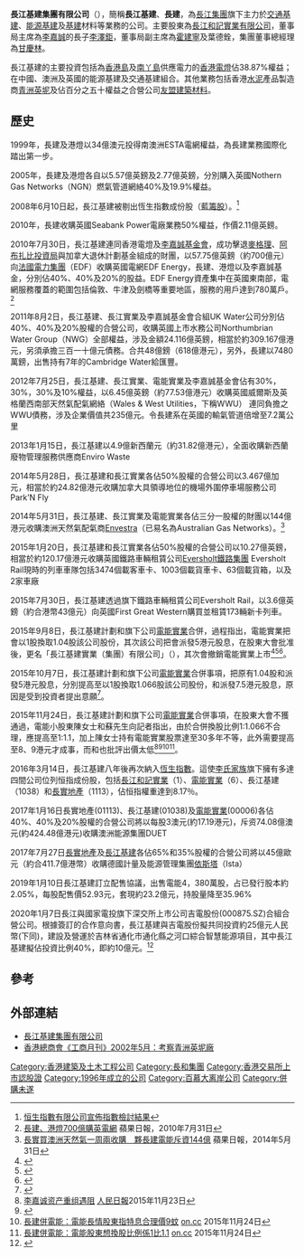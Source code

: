 {{prose|time=2018-01-28T18:35:40+00:00}}
{{Infobox_Company 
|company_name_zh = 長江基建集團 
|company_name = 長江基建集團 
|company_logo = [[File:CheungKongInfrastructureHoldings_logo.svg|File:CheungKongInfrastructureHoldings logo.svg]] 
|company_type = 上市公司（{{sehk|1038}}）
|foundation = 1996年 
|location ={{HK}}[[中環|中環]][[皇后大道|皇后大道中]]2號<br />[[長江集團中心|長江集團中心]]12樓
|industry = [[基建|基建]]
|key_people = 董事局主席：[[李澤鉅|李澤鉅]]<br>董事局副主席：[[霍建寧|霍建寧]]<br>董事局副主席：葉德銓<br>董事總經理：[[甘慶林|甘慶林]]
|sales =
|profit =
|asset =
|market_value =
|num_employees =
|revenue =
|products =
|major_shareholder = [[長江和記實業有限公司|長江和記實業有限公司]]75.67%
|homepage = [http://www.cki.com.hk/ 長江基建集團有限公司]
}}
'''長江基建集團有限公司'''（{{hkex|1038}}），簡稱'''長江基建'''、'''長建'''，為[[長江集團|長江集團]]旗下主力於[[交通基建|交通基建]]、[[能源基建|能源基建]]及[[基建|基建]]材料等業務的公司。主要股東為[[長江和記實業有限公司|長江和記實業有限公司]]，董事局主席為[[李嘉誠|李嘉誠]]的長子[[李澤鉅|李澤鉅]]，董事局副主席為[[霍建寧|霍建寧]]及葉德銓，集團董事總經理為[[甘慶林|甘慶林]]。

長江基建的主要投資包括為[[香港島|香港島]]及[[南丫島|南丫島]]供應電力的[[香港電燈|香港電燈]]佔38.87%權益；在中國、澳洲及英國的能源基建及交通基建組合。其他業務包括香港[[水泥|水泥]]產品製造商[[青洲英坭|青洲英坭]]及佔百分之五十權益之合營公司[[友盟建築材料|友盟建築材料]]。

==歷史==
1999年，長建及港燈以34億澳元投得南澳洲ESTA電網權益，為長建業務國際化踏出第一步。

2005年，長建及港燈各自以5.57億英鎊及2.77億英鎊，分別購入英國Nothern Gas Networks（NGN）燃氣管道網絡40%及19.9%權益。

2008年6月10日起，長江基建被剔出恆生指數成份股（[[藍籌股|藍籌股]]）。<ref>[http://main.hsi.com.hk/hsicom/c_announce/20080509c.pdf 恒生指數有限公司宣佈指數檢討結果]{{Dead link|date=2018年6月 |bot=InternetArchiveBot |fix-attempted=no }}</ref>

2010年，長建收購英國Seabank Power電廠業務50%權益，作價2.11億英鎊。

2010年7月30日，長江基建連同香港電燈及[[李嘉誠基金會|李嘉誠基金會]]，成功擊退[[麥格理|麥格理]]、[[阿布扎比投資局|阿布扎比投資局]]與加拿大退休計劃基金組成的財團，以57.75億英鎊（約700億元）向[[法國電力集團|法國電力集團]]（EDF）收購英國電網EDF Energy，長建、港燈以及李嘉誠基金，分別佔40%、40%及20%的股益。EDF Energy資產集中在英國東南部，電網服務覆蓋的範圍包括倫敦、牛津及劍橋等重要地區，服務的用戶達到780萬戶。<ref>[http://hk.apple.nextmedia.com/template/apple/art_main.php?iss_id=20100731&sec_id=15307&subsec=15320&art_id=14296445 長建、港燈700億購英電網] {{Wayback|url=http://hk.apple.nextmedia.com/template/apple/art_main.php?iss_id=20100731&sec_id=15307&subsec=15320&art_id=14296445 |date=20190710182451 }}蘋果日報，2010年7月31日</ref>

2011年8月2日，長江基建、長江實業及李嘉誠基金會合組UK Water公司分別佔40%、40%及20%股權的合營公司，收購英國上市水務公司Northumbrian Water Group（NWG）全部權益，涉及金額24.116億英鎊，相當於約309.167億港元，另須承擔三百一十億元債務。合共48億鎊（618億港元），另外，長建以7480萬鎊，出售持有7年的Cambridge Water給匯豐。

2012年7月25日，長江基建、長江實業、電能實業及李嘉誠基金會佔有30%，30%，30%及10%權益，以6.45億英鎊（約77.53億港元）收購英國威爾斯及英格蘭西南部天然氣配氣網絡（Wales & West Utilities，下稱WWU）
連同負擔之WWU債務，涉及企業價值共235億元。令長建系在英國的輸氣管道倍增至7.2萬公里

2013年1月15日，長江基建以4.9億新西蘭元（約31.82億港元），全面收購新西蘭廢物管理服務供應商Enviro Waste

2014年5月28日，長江基建和長江實業各佔50%股權的合營公司以3.467億加元，相當於約24.82億港元收購加拿大具領導地位的機場外圍停車場服務公司Park’N Fly

2014年5月31日，長江基建、長江實業及電能實業各佔三分一股權的財團以144億港元收購澳洲天然氣配氣商[[Envestra|Envestra]]（已易名為Australian Gas Networks）。<ref name='apple'>[http://hk.apple.nextmedia.com/financeestate/art/20140531/18738926 長實買澳洲天然氣一周兩收購　夥長建電能斥資144億] {{Wayback|url=http://hk.apple.nextmedia.com/financeestate/art/20140531/18738926 |date=20160304115720 }}蘋果日報，2014年5月31日</ref>

2015年1月20日，長江基建和長江實業各佔50%股權的合營公司以10.27億英鎊，相當於約120.17億港元收購英國鐵路車輛租賃公司[[Eversholt_Rail_Group|Eversholt鐵路集團]]
Eversholt Rail現時的列車車隊包括3474個載客車卡、1003個載貨車卡、63個載貨箱，以及2家車廠

2015年7月30日，長江基建透過旗下鐵路車輛租賃公司Eversholt Rail，以3.6億英鎊（約合港幣43億元）向英國First Great Western購買並租賃173輛新卡列車。

2015年9月8日，長江基建計劃和旗下公司[[電能實業|電能實業]]合併，過程指出，電能實業把會以1股換取1.04股該公司股份，其次該公司把會派發5港元股息，在股東大會批准後，更名「長江基建實業（集團）有限公司」（{{lang-en|CK Infrastructure Assets (Holdings) Limited}}），其次會撤銷電能實業上市<ref>{{Cite web |url=http://www.hkexnews.hk/listedco/listconews/sehk/2015/0908/LTN20150908205_C.pdf |title=建議合併長江基建集團有限公司與電能實業有限公司涉及透過協議安排方式向電能實業有限公司計劃股東提出股份交換要約以註銷所有計劃股份（長江和記實業有限公司）通告 |access-date=2015-09-08 |archive-date=2016-03-05 |archive-url=https://web.archive.org/web/20160305023026/http://www.hkexnews.hk/listedco/listconews/sehk/2015/0908/LTN20150908205_C.pdf |dead-url=no }}</ref><ref>{{Cite web |url=http://www.hkexnews.hk/listedco/listconews/sehk/2015/0908/LTN20150908203_C.pdf |title=建議合併長江基建集團有限公司與電能實業有限公司涉及透過協議安排方式向電能實業有限公司計劃股東提出股份交換要約以註銷所有計劃股份（電能實業有限公司）通告 |access-date=2015-09-08 |archive-date=2019-08-18 |archive-url=https://web.archive.org/web/20190818122029/https://www1.hkexnews.hk/listedco/listconews/sehk/2015/0908/ltn20150908203_c.pdf |dead-url=no }}</ref><ref>{{Cite web |url=http://www.hkexnews.hk/listedco/listconews/sehk/2015/0908/LTN20150908199_C.PDF |title=建議合併長江基建集團有限公司與電能實業有限公司涉及透過協議安排方式向電能實業有限公司計劃股東提出股份交換要約　以註銷所有計劃股份（長江基建集團有限公司）通告 |access-date=2015-09-08 |archive-date=2016-03-05 |archive-url=https://web.archive.org/web/20160305020826/http://www.hkexnews.hk/listedco/listconews/sehk/2015/0908/LTN20150908199_C.PDF |dead-url=no }}</ref>。

2015年10月7日，長江基建計劃和旗下公司[[電能實業|電能實業]]合併事項，把原有1.04股和派發5港元股息，分別提高至以1股換取1.066股該公司股份，和派發7.5港元股息，原因是受到投資者提出意願<ref>{{Cite web |url=http://www.hkexnews.hk/listedco/listconews/sehk/2015/1007/LTN20151007679_C.pdf |title=建議合併長江基建與電能實業（1）新建議的應付計劃股東註銷代價（2）新建議的長江基建特別股息金額（3）建議增加長江基建法定股本（4）預期寄發計劃文件及長江基建通函日期通告 |access-date=2015-10-07 |archive-date=2017-08-09 |archive-url=https://web.archive.org/web/20170809203754/http://www.hkexnews.hk/listedco/listconews/sehk/2015/1007/LTN20151007679_C.pdf |dead-url=no }}</ref>。

2015年11月24日，長江基建計劃和旗下公司[[電能實業|電能實業]]合併事項，在股東大會不獲通過，電能小股東陳女士和蘇先生向記者指出，由於合併換股比例1:1.066不合理，應提高至1:1.1，加上陳女士持有電能實業股票達至30多年不等，此外需要提高至8、9港元才成事，而{{link-en|Institutional Shareholder Services|Institutional Shareholder Services|}}和{{link-en|GlassLewis|GlassLewis|}}也批評出價太低<ref>[http://paper.people.com.cn/gjjrb/html/2015-11/23/content_1635323.htm 李嘉诚资产重组遇阻] {{Wayback|url=http://paper.people.com.cn/gjjrb/html/2015-11/23/content_1635323.htm |date=20160202130847 }}[[人民日報|人民日報]]2015年11月23日</ref><ref>{{Cite web |url=http://www.hkexnews.hk/listedco/listconews/sehk/2015/1124/LTN20151124541_C.PDF |title=建議合併長江基建與電能實業（1）長江基建股東特別大會之結果（2）電能實業法院指令股東大會及電能實業股東大會之結果（3）該計劃失效（4）長江基建股份及債務證券復牌（5）電能實業股份復牌通告 |access-date=2015-11-24 |archive-date=2016-03-05 |archive-url=https://web.archive.org/web/20160305022007/http://www.hkexnews.hk/listedco/listconews/sehk/2015/1124/LTN20151124541_C.PDF |dead-url=no }}</ref><ref>[http://hk.on.cc/hk/bkn/cnt/finance/20151124/bkn-20151124131456421-1124_00842_001.html?eventsection=hk_finance&eventid=4028828d4ff98329015045805b3e2cec 長建併電能：電能長情股東指特息合理價9蚊] {{Wayback|url=http://hk.on.cc/hk/bkn/cnt/finance/20151124/bkn-20151124131456421-1124_00842_001.html?eventsection=hk_finance&eventid=4028828d4ff98329015045805b3e2cec |date=20201128191707 }}[[on.cc|on.cc]] 2015年11月24日</ref><ref>[http://hk.on.cc/hk/bkn/cnt/finance/20151124/bkn-20151124131318654-1124_00842_001.html?eventsection=hk_finance&eventid=4028828d4ff98329015045805b3e2cec 長建併電能：電能股東想換股比例係1比1.1] {{Wayback|url=http://hk.on.cc/hk/bkn/cnt/finance/20151124/bkn-20151124131318654-1124_00842_001.html?eventsection=hk_finance&eventid=4028828d4ff98329015045805b3e2cec |date=20201025195929 }}[[on.cc|on.cc]] 2015年11月24日</ref>。

2016年3月14日，長江基建八年後再次納入[[恆生指數|恆生指數]]。這使[[李嘉誠家族|李氏家族]]旗下擁有多達四間公司位列恒指成份股，包括[[長江和記實業|長江和記實業]]（1）、[[電能實業|電能實業]]（6）、長江基建（1038）和[[長實地產|長實地產]]（1113），佔恒指權重達到8.17％。

2017年1月16日長實地產(01113)、長江基建(01038)及[[電能實業|電能實業]](00006)各佔40%、40%及20%股權的合營公司將以每股3澳元(約17.19港元)，斥资74.08億澳元(約424.48億港元)收購澳洲能源集團DUET

2017年7月27日[[長實地產|長實地產]]及[[長江基建|長江基建]]各佔65%和35%股權的合營公司將以45億歐元（約合411.7億港幣）收購德國計量及能源管理集團[[依斯塔|依斯塔]]（Ista）


2019年1月10日長江基建訂立配售協議，出售電能4，380萬股，占已發行股本約2.05%，每股配售價52.93元，套現約23.2億元，持股量降至35.96%

2020年1月7日長江與國家電投旗下深交所上市公司吉電股份(000875.SZ)合組合營公司。根據簽訂的合作意向書，長江基建與吉電股份擬共同投資約25億元人民幣(下同)，建設及營運於吉林省通化市通化縣之河口綜合智慧能源項目，其中長江基建擬佔投資比例40%，即約10億元。<ref>{{Cite web|title=長建(01038.HK)投資10億人幣與吉電股份合作建綜合智慧能源項目|url=https://hk.finance.yahoo.com/news/%E9%95%B7%E5%BB%BA-01038-hk-%E6%8A%95%E8%B3%8710%E5%84%84%E4%BA%BA%E5%B9%A3%E8%88%87%E5%90%89%E9%9B%BB%E8%82%A1%E4%BB%BD%E5%90%88%E4%BD%9C%E5%BB%BA%E7%B6%9C%E5%90%88%E6%99%BA%E6%85%A7%E8%83%BD%E6%BA%90%E9%A0%85%E7%9B%AE-092000090.html|accessdate=2020-02-19|work=hk.finance.yahoo.com|language=zh-HK|archive-date=2020-12-04|archive-url=https://web.archive.org/web/20201204053641/https://hk.finance.yahoo.com/news/%E9%95%B7%E5%BB%BA-01038-hk-%E6%8A%95%E8%B3%8710%E5%84%84%E4%BA%BA%E5%B9%A3%E8%88%87%E5%90%89%E9%9B%BB%E8%82%A1%E4%BB%BD%E5%90%88%E4%BD%9C%E5%BB%BA%E7%B6%9C%E5%90%88%E6%99%BA%E6%85%A7%E8%83%BD%E6%BA%90%E9%A0%85%E7%9B%AE-092000090.html|dead-url=no}}</ref>

== 參考 ==
{{reflist}}

==外部連結==
* [http://www.cki.com.hk/ 長江基建集團有限公司] {{Wayback|url=http://www.cki.com.hk/ |date=20201022180059 }}
* [http://www.chamber.org.hk/Chinese/The_Bulletin/2002%20Bulletin/may_2002_bulletin/landfill.asp 香港總商會《工商月刊》2002年5月：考察青洲英坭廠] {{Wayback|url=http://www.chamber.org.hk/Chinese/The_Bulletin/2002%20Bulletin/may_2002_bulletin/landfill.asp |date=20201126042335 }}

{{長江集團}}
{{Hang Seng Index Constituent Stocks}}
[[Category:香港建築及土木工程公司|Category:香港建築及土木工程公司]]
[[Category:長和集團|Category:長和集團]]
[[Category:香港交易所上市認股證|Category:香港交易所上市認股證]]
[[Category:1996年成立的公司|Category:1996年成立的公司]]
[[Category:百慕大离岸公司|Category:百慕大离岸公司]]
[[Category:併購未遂|Category:併購未遂]]